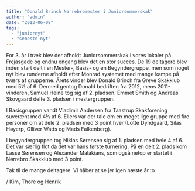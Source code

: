 ```yaml
---
title: "Donald Brinch Nørrebromester i Juniorsommerskak"
author: "admin"
date: "2013-06-08"
tags: 
  - "juniornyt"
  - "seneste-nyt"
---
```


For 3. år i træk blev der afholdt Juniorsommerskak i vores lokaler på Frejasgade og endnu engang blev det en stor succes. De 19 deltagere blev inden start delt i en Mester-, Basis- og en Begyndergruppe, men som noget nyt blev runderne afholdt efter Monrad systemet med mange kampe på tværs af grupperne. Årets vinder blev Donald Brinch fra Greve Skakklub med 5½ af 6. Dermed gentog Donald bedriften fra 2012, mens 2011-vinderen, Samuel Heine tog sig af 2. pladsen. Emmet Smith og Andreas Skovgaard delte 3. pladsen i mestergruppen.

I Basisgruppen vandt Vladimir Andersen fra Taastrup Skakforening suverænt med 4½ af 6. Ellers var der tale om en meget lige gruppe med fire personer om at dele 2. pladsen med 3 point hver (Lotte Dyndgaard, Silas Høyerp, Olliver Watts og Mads Falkenberg).

I begyndergruppen tog Niklas Sørensen sig af 1. pladsen med hele 4 af 6. Det var særlig flot da det var hans første turnering. På en delt 2. plads kom Lasse Sørensen og Alexander Malakians, som også netop er startet i Nørrebro Skakklub med 3 point.

Tak til de mange deltagere. Vi håber at se jer igen næste år :o

/ Kim, Thore og Henrik
